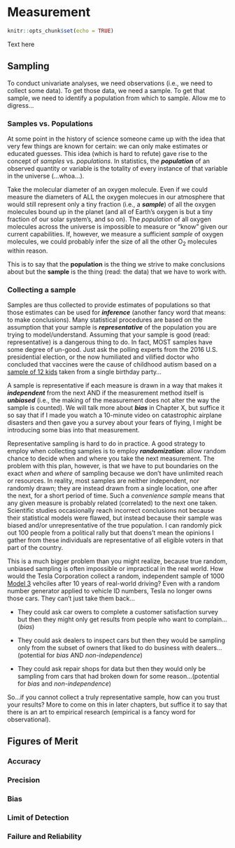 # Measurement {#measure}  

```r
knitr::opts_chunk$set(echo = TRUE)
```

Text here

## Sampling
To conduct univariate analyses, we need observations (i.e., we need to collect some data).  To get those data, we need a sample.  To get that sample, we need to identify a population from which to sample.  Allow me to digress...  

### Samples vs. Populations  
At some point in the history of science someone came up with the idea that very few things are known for certain: we can only make estimates or educated guesses. This idea (which is hard to refute) gave rise to the concept of *samples* vs. *populations*.  In statistics, the ***population*** of an observed quantity or variable is the totality of every instance of that variable in the universe (...whoa...).  

Take the molecular diameter of an oxygen molecule. Even if we could measure the diameters of ALL the oxygen molecues in our atmosphere that would still represent only a tiny fraction (i.e., a ***sample***) of all the oxygen molecules bound up in the planet (and all of Earth's oxygen is but a tiny fraction of our solar system's, and so on). The *population* of all oxygen molecules across the universe is impossible to measure or "know" given our current capabilities. If, however, we measure a sufficient *sample* of oxygen molecules, we could probably infer the size of all the other O~2~ molecules within reason.

This is to say that the **population** is the thing we strive to make conclusions about but the **sample** is the thing (read: the data) that we have to work with.

### Collecting a sample  
Samples are thus collected to provide estimates of populations so that those estimates can be used for ***inference*** (another fancy word that means: to make conclusions).  Many statistical procedures are based on the assumption that your sample is ***representative*** of the population you are trying to model/understand.  Assuming that your sample is good (read: representative) is a dangerous thing to do. In fact, MOST samples have some degree of un-good.  Just ask the polling experts from the 2016 U.S. presidential election, or the now humiliated and vilified doctor who concluded that vaccines were the cause of childhood autism based on a [sample of 12 kids](https://www.ncbi.nlm.nih.gov/pmc/articles/PMC2954080/) taken from a single birthday party...  

A sample is representative if each measure is drawn in a way that makes it ***independent*** from the next AND if the measurement method itself is ***unbiased*** (i.e., the making of the measurement does not alter the way the sample is counted). We will talk more about ***bias*** in Chapter X, but suffice it so say that if I made you watch a 10-minute video on catastrophic airplane disasters and then gave you a survey about your fears of flying, I might be introducing some bias into that measurement.

Representative sampling is hard to do in practice.  A good strategy to employ when collecting samples is to employ ***randomization***: allow random chance to decide when and where you take the next measurement. The problem with this plan, however, is that we have to put boundaries on the exact *when* and *where* of sampling because we don't have unlimited reach or resources. In reality, most samples are neither independent, nor randomly drawn; they are instead drawn from a single location, one after the next, for a short period of time. Such a *convenience sample* means that any given measure is probably related (correlated) to the next one taken.  Scientific studies occasionally reach incorrect conclusions not because their statistical models were flawed, but instead because their sample was biased and/or unrepresentative of the true population. I can randomly pick out 100 people from a political rally but that doens't mean the opinions I gather from these individuals are representative of all eligible voters in that part of the country. 

This is a much bigger problem than you might realize, because true random, unbiased sampling is often impossible or impractical in the real world. How would the Tesla Corporation collect a random, independent sample of 1000 [Model 3](https://www.tesla.com/model3) vehciles after 10 years of real-world driving? Even with a random number generator applied to vehicle ID numbers, Tesla no longer owns those cars. They can't just take them back...   

- They could ask car owers to complete a customer satisfaction survey but then they might only get results from people who want to complain...(*bias*)  

- They could ask dealers to inspect cars but then they would be sampling only from the subset of owners that liked to do business with dealers...(potential for *bias* AND *non-independence*)  

- They could ask repair shops for data but then they would only be sampling from cars that had broken down for some reason...(potential for *bias* and *non-independence*)  

So...if you cannot collect a truly representative sample, how can you trust your results? More to come on this in later chapters, but suffice it to say that there is an art to empirical research (empirical is a fancy word for observational).


## Figures of Merit

### Accuracy

### Precision

### Bias

### Limit of Detection

### Failure and Reliability
